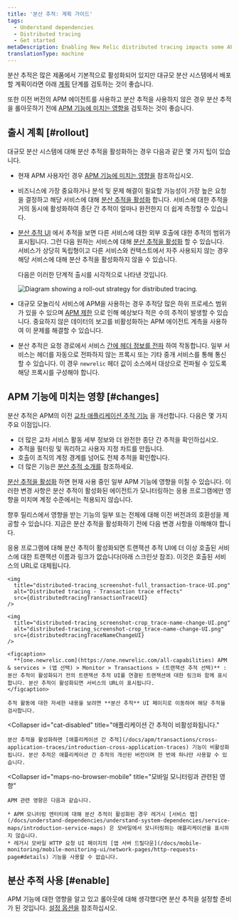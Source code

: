 ```yaml
---
title: '분산 추적: 계획 가이드'
tags:
  - Understand dependencies
  - Distributed tracing
  - Get started
metaDescription: Enabling New Relic distributed tracing impacts some APM features.
translationType: machine
---
```





분산 추적은 많은 제품에서 기본적으로 활성화되어 있지만 대규모 분산 시스템에서 배포할 계획이라면 아래 [계획](#rollout) 단계를 검토하는 것이 좋습니다.

또한 이전 버전의 APM 에이전트를 사용하고 분산 추적을 사용하지 않은 경우 분산 추적을 롤아웃하기 전에 [APM 기능에 미치는 영향을](#changes) 검토하는 것이 좋습니다.

## 출시 계획 [#rollout]

대규모 분산 시스템에 대해 분산 추적을 활성화하는 경우 다음과 같은 몇 가지 팁이 있습니다.

* 현재 APM 사용자인 경우 [APM 기능에 미치는 영향을](#changes) 참조하십시오.

* 비즈니스에 가장 중요하거나 분석 및 문제 해결이 필요할 가능성이 가장 높은 요청을 결정하고 해당 서비스에 대해 [분산 추적을 활성화](#enable) 합니다. 서비스에 대한 추적을 거의 동시에 활성화하여 종단 간 추적이 얼마나 완전한지 더 쉽게 측정할 수 있습니다.

* [분산 추적 UI](/docs/apm/distributed-tracing/ui-data/understand-use-distributed-tracing-data) 에서 추적을 보면 다른 서비스에 대한 외부 호출에 대한 추적의 범위가 표시됩니다. 그런 다음 원하는 서비스에 대해 [분산 추적을 활성화](#enable) 할 수 있습니다. 서비스가 상당히 독립형이고 다른 서비스와 컨텍스트에서 자주 사용되지 않는 경우 해당 서비스에 대해 분산 추적을 활성화하지 않을 수 있습니다.

  다음은 이러한 단계적 출시를 시각적으로 나타낸 것입니다.

  <img
    title="Diagram showing a roll-out strategy for distributed tracing."
    alt="Diagram showing a roll-out strategy for distributed tracing."
    src={distributedtracingDistributedTracingRollout}
  />

* 대규모 모놀리식 서비스에 APM을 사용하는 경우 추적당 많은 하위 프로세스 범위가 있을 수 있으며 [APM 제한](/docs/distributed-tracing/ui-data/understand-use-distributed-tracing-ui/#rules-limits) 으로 인해 예상보다 적은 수의 추적이 발생할 수 있습니다. 중요하지 않은 데이터의 보고를 비활성화하는 APM 에이전트 계측을 사용하여 이 문제를 해결할 수 있습니다.

* 분산 추적은 요청 경로에서 서비스 [간에 헤더 정보를 전파](/docs/distributed-tracing/concepts/how-new-relic-distributed-tracing-works/#headers) 하여 작동합니다. 일부 서비스는 헤더를 자동으로 전파하지 않는 프록시 또는 기타 중개 서비스를 통해 통신할 수 있습니다. 이 경우 `newrelic` 헤더 값이 소스에서 대상으로 전파될 수 있도록 해당 프록시를 구성해야 합니다.

## APM 기능에 미치는 영향 [#changes]

분산 추적은 APM의 이전 [교차 애플리케이션 추적 기능](/docs/apm/transactions/cross-application-traces/introduction-cross-application-traces) 을 개선합니다. 다음은 몇 가지 주요 이점입니다.

* 더 많은 교차 서비스 활동 세부 정보와 더 완전한 종단 간 추적을 확인하십시오.
* 추적을 필터링 및 쿼리하고 사용자 지정 차트를 만듭니다.
* 호출이 조직의 계정 경계를 넘어도 전체 추적을 확인합니다.
* 더 많은 기능은 [분산 추적 소개를](/docs/intro-distributed-tracing) 참조하세요.

[분산 추적을 활성화](/docs/understand-dependencies/distributed-tracing/get-started/introduction-distributed-tracing#enable) 하면 현재 사용 중인 일부 APM 기능에 영향을 미칠 수 있습니다. 이러한 변경 사항은 분산 추적이 활성화된 에이전트가 모니터링하는 응용 프로그램에만 영향을 미치며 계정 수준에서는 적용되지 않습니다.

향후 릴리스에서 영향을 받는 기능의 일부 또는 전체에 대해 이전 버전과의 호환성을 제공할 수 있습니다. 지금은 분산 추적을 활성화하기 전에 다음 변경 사항을 이해해야 합니다.

<CollapserGroup>
  <Collapser
    id="txn-trace-changes"
    title="트랜잭션 추적 UI는 트랜잭션 링크가 아닌 서비스 URL을 표시합니다."
  >
    응용 프로그램에 대해 분산 추적이 활성화되면 트랜잭션 추적 UI에 더 이상 호출된 서비스에 대한 트랜잭션 이름과 링크가 없습니다(아래 스크린샷 참조). 이것은 호출된 서비스의 URL로 대체됩니다.

    <img
      title="distributed-tracing_screenshot-full_transaction-trace-UI.png"
      alt="Distributed tracing - Transaction trace effects"
      src={distributedtracingTransactionTraceUI}
    />

    <img
      title="distributed-tracing_screenshot-crop_trace-name-change-UI.png"
      alt="distributed-tracing_screenshot-crop_trace-name-change-UI.png"
      src={distributedtracingTraceNameChangeUI}
    />

    <figcaption>
      **[one.newrelic.com](https://one.newrelic.com/all-capabilities) APM & services > (앱 선택) > Monitor > Transactions > (트랜잭션 추적 선택)** : 분산 추적이 활성화되기 전의 트랜잭션 추적 UI를 연결된 트랜잭션에 대한 링크와 함께 표시합니다. 분산 추적이 활성화되면 서비스의 URL이 표시됩니다.
    </figcaption>

    추적 활동에 대한 자세한 내용을 보려면 **분산 추적** UI 페이지로 이동하여 해당 추적을 검사합니다.
  </Collapser>

  <Collapser
    id="cat-disabled"
    title="애플리케이션 간 추적이 비활성화됩니다."
  >
    분산 추적을 활성화하면 [애플리케이션 간 추적](/docs/apm/transactions/cross-application-traces/introduction-cross-application-traces) 기능이 비활성화됩니다. 분산 추적은 애플리케이션 간 추적의 개선된 버전이며 한 번에 하나만 사용할 수 있습니다.
  </Collapser>

  <Collapser
    id="maps-no-browser-mobile"
    title="모바일 모니터링과 관련된 영향"
  >
    APM 관련 영향은 다음과 같습니다.

    * APM 모니터링 엔터티에 대해 분산 추적이 활성화된 경우 레거시 [서비스 맵](/docs/understand-dependencies/understand-system-dependencies/service-maps/introduction-service-maps) 은 모바일에서 모니터링하는 애플리케이션을 표시하지 않습니다.
    * 레거시 모바일 HTTP 요청 UI 페이지의 [앱 서버 드릴다운](/docs/mobile-monitoring/mobile-monitoring-ui/network-pages/http-requests-page#details) 기능을 사용할 수 없습니다.
  </Collapser>
</CollapserGroup>

## 분산 추적 사용 [#enable]

APM 기능에 대한 영향을 알고 있고 롤아웃에 대해 생각했다면 분산 추적을 설정할 준비가 된 것입니다. [설정 옵션을](/docs/distributed-tracing/concepts/quick-start) 참조하십시오.